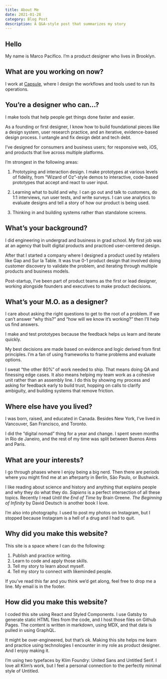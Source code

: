 ```yaml
---
title: About Me
date: 2021-01-28
category: Blog Post
description: A Q&A-style post that summarizes my story
---
```


## Hello 
My name is Marco Pacifico. I’m a product designer who lives in Brooklyn.

## What are you working on now?
I work at [Capsule](https://www.capsule.com/), where I design the workflows and tools used to run its operations. 

## You’re a designer who can…?
I make tools that help people get things done faster and easier. 

As a founding or first designer, I know how to build foundational pieces like a design system, user research practice, and an iterative, evidence-based design process. I untangle and fix design debt and tech debt.
 
I’ve designed for consumers and business users; for responsive web, iOS, and products that live across multiple platforms.

I’m strongest in the following areas:

1. Prototyping and interaction design. I make prototypes at various levels of fidelity, from “Wizard of Oz”-style demos to interactive, code-based prototypes that accept and react to user input. 

2. Learning what to build and why. I can go out and talk to customers, do 1:1 interviews, run user tests, and write surveys. I can use analytics to evaluate designs and tell a story of how our product is being used. 

3. Thinking in and building systems rather than standalone screens.  

## What’s your background?
I did engineering in undergrad and business in grad school. My first job was at an agency that built digital products and practiced user-centered design. 

After that I started a company where I designed a product used by retailers like Gap and Sur la Table. It was true 0-1 product design that involved doing customer discovery to validate the problem, and iterating through multiple products and business models. 

Post-startup, I’ve been part of product teams as the first or lead designer, working alongside founders and executives to make product decisions. 

## What’s your M.O. as a designer?
I care about asking the right questions to get to the root of a problem. If we can’t answer “why this?” and “how will we know it’s working?” then I’ll help us find answers.  

I make and test prototypes because the feedback helps us learn and iterate quickly. 

My best decisions are made based on evidence and logic derived from first principles. I’m a fan of using frameworks to frame problems and evaluate options.

I sweat “the other 80%” of work needed to ship. That means doing QA and finessing edge cases. It also means helping my team work as a cohesive unit rather than an assembly line. I do this by showing my process and asking for feedback early to build trust, hopping on calls to clarify ambiguity, and building systems that remove friction. 
 
## Where else have you lived?
I was born, raised, and educated in Canada. Besides New York, I’ve lived in Vancouver, San Francisco, and Toronto. 

I did the “digital nomad” thing for a year and change. I spent seven months in Rio de Janeiro, and the rest of my time was split between Buenos Aires and Paris. 

## What are your interests?
I go through phases where I enjoy being a big nerd. Then there are periods where you might find me at an afterparty in Berlin, São Paulo, or Bushwick. 

I like reading about science and history and anything that explains people and why they do what they do. *Sapiens* is a perfect intersection of all these topics. Recently I read *Until the End of Time* by Brain Greene. *The Beginning of Infinity* by David Deutsch is another book I love. 

I’m also into photography. I used to post my photos on Instagram, but I stopped because Instagram is a hell of a drug and I had to quit.  

## Why did you make this website?
This site is a space where I can do the following:

1. Publish and practice writing.
2. Learn to code and apply those skills. 
3. Tell my story to learn about myself.
4. Tell my story to connect with likeminded people.

If you’ve read this far and you think we’d get along, feel free to drop me a line. My email is in the footer.

## How did you make this website?
I coded this site using React and Styled Components. I use Gatsby to generate static HTML files from the code, and I host those files on Github Pages. The content is written in markdown, using MDX, and that data is pulled in using GraphQL. 

It might be over-engineered, but that’s ok. Making this site helps me learn and practice using technologies I encounter in my role as product designer. And I enjoy making it. 

I’m using two typefaces by Klim Foundry: United Sans and Untitled Serif. I love all Klim’s work, but I feel a personal connection to the perfectly minimal style of Untitled. 